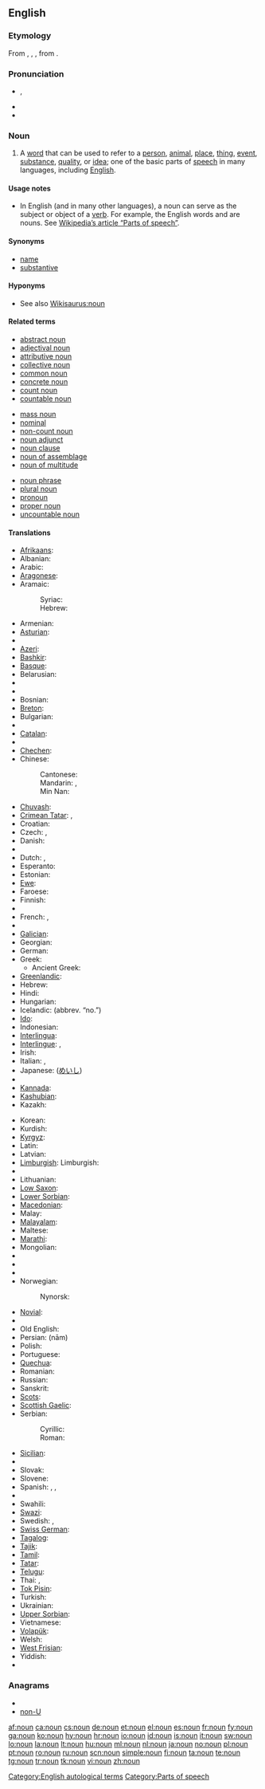 {{wikipedia}}
==English==

===Etymology===
From {{etyl|xno|en}} {{term|noun|lang=xno}}, {{term|non|lang=xno}}, {{term|nom|lang=xno}}, from {{etyl|la}} {{term|nomen|nōmen|name|lang=la}}.

===Pronunciation===
* {{IPA|/naʊn/}}, {{SAMPA|/naUn/}}
* {{audio|en-us-inlandnorth-noun.ogg|Audio (US-Inland North)}}
* {{rhymes|aʊn}}

===Noun===
{{en-noun}}

# {{grammar}} A [[word]] that can be used to refer to a [[person]], [[animal]], [[place]], [[thing]], [[event]], [[substance]], [[quality]], or [[idea]]; one of the basic parts of [[speech]] in many languages, including [[English]].

====Usage notes====
* In English (and in many other languages), a noun can serve as the subject or object of a [[verb]]. For example, the English words {{term|table}} and {{term|computer}} are nouns. See [[w:Part of speech|Wikipedia’s article “Parts of speech”]].

====Synonyms====
* [[name]]
* [[substantive]]

====Hyponyms====
* See also [[Wikisaurus:noun]]

====Related terms====
{{top3}}
* [[abstract noun]]
* [[adjectival noun]]
* [[attributive noun]]
* [[collective noun]]
* [[common noun]]
* [[concrete noun]]
* [[count noun]]
* [[countable noun]]
{{mid3}}
* [[mass noun]]
* [[nominal]]
* [[non-count noun]]
* [[noun adjunct]]
* [[noun clause]]
* [[noun of assemblage]]
* [[noun of multitude]]
{{mid3}}
* [[noun phrase]]
* [[plural noun]]
* [[pronoun]]
* [[proper noun]]
* [[uncountable noun]]
{{bottom}}

====Translations====
{{trans-top|grammatical category}}
* [[Afrikaans]]: {{t|af|byvoeglike naamwoord|xs=Afrikaans}}
* Albanian: {{t+|sq|emër|xs=Albanian}}
* Arabic: {{t+|ar|اسم|m|tr=’ism}}
* [[Aragonese]]: {{t|an|sustantibo|m|xs=Aragonese}}
* Aramaic:
*: Syriac: {{tø|arc|ܫܡܐ|m|tr=šmā’|sc=Syrc}}
*: Hebrew: {{tø|arc|שמא|m|tr=šmā’|sc=Hebr}}
* Armenian: {{t-|hy|գոյական|tr=goyakan}}
* [[Asturian]]: {{t+|ast|sustantivu|xs=Asturian}}
* {{trreq|Aymara}}
* [[Azeri]]: {{t-|az|isim|xs=Azeri}}
* [[Bashkir]]: {{tø|ba|исем|tr=isem}}
* [[Basque]]: {{t-|eu|izen|xs=Basque}}
* Belarusian: {{t|be|назоўнік|m|xs=Belarusian}}
* {{trreq|Bengali}}
* {{trreq|Bishnupriya Manipuri}}
* Bosnian: {{t|bs|imenice}}
* [[Breton]]: {{t|br|anv-kadarn|xs=Breton}}
* Bulgarian: {{t|bg|съществително име|m|tr=səštestvítelno ime}}
* {{trreq|Burmese}}
* [[Catalan]]: {{t|ca|substantiu|m}}
* {{trreq|Chamorro}}
* [[Chechen]]: {{tø|ce|цIердош|sc=Cyrl|xs=Chechen}}
* Chinese:
*: Cantonese: {{tø|yue|名詞|tr=ming4 ci4|sc=Hani|xs=Cantonese}}
*: Mandarin: {{t-|cmn|名詞|sc=Hani}}, {{t-|cmn|名词|tr=míngcí|sc=Hani}}
*: Min Nan: {{t|nan|bêng-sû|xs=Min Nan}}
* [[Chuvash]]: {{tø|cv|япала ячĕ|sc=Cyrl|xs=Chuvash}}
* [[Crimean Tatar]]: {{tø|crh|ad|xs=Crimean Tatar}}, {{tø|crh|isim|xs=Crimean Tatar}}
* Croatian: {{t+|hr|imenica|f|alt=ȉmenica}}
* Czech: {{t+|cs|podstatné jméno|n}},  {{t+|cs|substantivum|n}}
* Danish: {{t+|da|navneord|n}}
* {{trreq|Dhivehi}}
* Dutch: {{t+|nl|zelfstandig naamwoord|n}}, {{t+|nl|substantief|n}}
* Esperanto: {{t+|eo|substantivo|xs=Esperanto}}
* Estonian: {{t-|et|nimisõna}}
* [[Ewe]]: {{tø|ee|nuŋkɔ|xs=Ewe}}
* Faroese: {{t-|fo|navnorð|xs=Faroese}}
* Finnish: {{t+|fi|substantiivi}}
* {{trreq|Franco-Provençal}}
* French: {{t+|fr|nom|m}}, {{t+|fr|substantif|m}}
* {{trreq|Friulian}}
* [[Galician]]: {{t-|gl|substantivo|xs=Galician}}
* Georgian: {{t+|ka|არსებითი სახელი|tr=arsebit‘i saxeli|sc=Geor|xs=Georgian}}
* German: {{t+|de|Substantiv|n}}
* Greek: {{t+|el|ουσιαστικό|n|tr=ousiastikó}}
** Ancient Greek: {{tø|grc|ὄνομα|n|tr=ónoma|sc=polytonic|xs=Ancient Greek}}
* [[Greenlandic]]: {{t-|kl|taggit|xs=Greenlandic}}
* Hebrew: {{t|he|שם־עצם|m|tr=shem-’etsem}}
* Hindi: {{t-|hi|संज्ञा|m|tr=sangyaa|xs=Hindi}}
* Hungarian: {{t+|hu|főnév}}
* Icelandic: {{t+|is|nafnorð|n}} (abbrev. “no.”)
* [[Ido]]: {{t+|io|substantivo|xs=Ido}}
* Indonesian: {{t-|id|kata benda|xs=Indonesian}}
* [[Interlingua]]: {{t-|ia|substantivo|xs=Interlingua}}
* [[Interlingue]]: {{t-|ie|substantive|xs=Interlingue}}, {{t|ie|nómine|xs=Interlingue}}
* Irish: {{t+|ga|ainmfhocal|m|xs=Irish}}
* Italian: {{t+|it|sostantivo|m}}, {{t+|it|nome|m}}
* Japanese: {{t+|ja|名詞|tr=meishí}} ([[めいし]])
* {{trreq|Javanese}}
* [[Kannada]]: {{t-|kn|ನಾಮಪದ|tr=nāmapada|sc=Knda|xs=Kannada}}
* [[Kashubian]]: {{t-|csb|jistnik|m|xs=Kashubian}}
* Kazakh: {{t|kk|зат есім|sc=Cyrl|xs=Kazakh}}
{{trans-mid}}
* Korean: {{t+|ko|명사|tr=myeongsa|sc=Hang}}
* Kurdish: {{t+|ku|ناو|sc=ku-Arab}}
* [[Kyrgyz]]: {{t|ky|зат атооч|sc=Cyrl|xs=Kyrgyz}}
* Latin: {{t+|la|nomen|n}}
* Latvian: {{t+|lv|lietvārds|m|xs=Latvian}}
* [[Limburgish]]: Limburgish: {{t+|nl|zèlfstenjig naamwaord|n}}
* {{trreq|Lingala}}
* Lithuanian: {{t+|lt|daiktavardis|xs=Lithuanian}}
* [[Low Saxon]]: {{t-|nds|substantiv|xs=Low Saxon}}
* [[Lower Sorbian]]: {{tø|dsb|substantiw|m|xs=Lower Sorbian}}
* [[Macedonian]]: {{t-|mk|именка|f|tr=ímenka}}
* Malay: {{t|ms|kata nama|xs=Malay}}
* [[Malayalam]]: {{t|ml|നാമം|tr=naamam|sc=Mlym|xs=Malayalam}}
* Maltese: {{t+|mt|nom|xs=Maltese}}
* [[Marathi]]: {{t-|mr|नाम|sc=Deva|xs=Marathi}}
* Mongolian: {{t-|mn|нэр үг|sc=Cyrl|xs=Mongolian}}
* {{trreq|Nepali}}
* {{trreq|Newari}}
* {{trreq|Northern Sami}}
* Norwegian: {{t+|no|substantiv|n}}
*: Nynorsk: {{t-|nn|substantiv|xs=Norwegian Nynorsk}}
* [[Novial]]: {{tø|nov|substantive|xs=Novial}}
* {{trreq|Occitan}}
* Old English: {{t-|ang|nama|m|xs=Old English}}
* Persian: {{t+|fa|نام|xs=Persian}} (nām)
* Polish: {{t+|pl|rzeczownik|m}}
* Portuguese: {{t+|pt|substantivo|m}}
* [[Quechua]]: {{t|qu|sutirimana|xs=Quechua}}
* Romanian: {{t+|ro|substantiv|n}}
* Russian: {{t+|ru|имя существительное|n|tr=ímja suščestvítel’noje}}
* Sanskrit: {{t-|sa|नामन्|n|tr=nā́man|xs=Sanskrit}}
* [[Scots]]: {{tø|sco|noun|xs=Scots}}
* [[Scottish Gaelic]]: {{t-|gd|ainmear|m|xs=Scottish Gaelic}}
* Serbian:
*: Cyrillic: {{t-|sr|именица|sc=Cyrl}}
*: Roman: {{t-|sr|imenica|f}}
* [[Sicilian]]: {{t+|scn|sustantivu|xs=Sicilian}}
* {{trreq|Sinhalese}}
* Slovak: {{t+|sk|podstatné meno|n}}
* Slovene: {{t+|sl|samostalnik|m}}
* Spanish: {{t+|es|sustantivo|m}}, {{t+|es|substantivo|m}}, {{qualifier|Venezuela}} {{t+|es|nombre|m}}
* {{trreq|Sundanese}}
* Swahili: {{t+|sw|nomino|xs=Swahili}}
* [[Swazi]]: {{t|ss|libito|xs=Swazi}}
* Swedish: {{t+|sv|substantiv|n}}, {{t+|sv|nomen|n}}
* [[Swiss German]]: {{tø|gsw|Substantiv|n|xs=Alemannic German}}
* [[Tagalog]]: {{t|tl|pangngalan|xs=Tagalog}}
* [[Tajik]]: {{t|tg|исм|sc=Cyrl|xs=Tajik}}
* [[Tamil]]: {{t|ta|பெயர்ச்சொல்|xs=Tamil}}
* [[Tatar]]: {{tø|tt|исем|tr=isem}}
* [[Telugu]]: {{t|te|నామవాచకము|tr=nAmavAchakamu}}
* Thai: {{t+|th|นาม|tr=naam}}, {{t|th|คำนาม|tr=khahm naam}}
* [[Tok Pisin]]: {{t|tpi|nem bilong samting|xs=Tok Pisin}}
* Turkish: {{t+|tr|isim}}
* Ukrainian: {{t+|uk|іменник|m|xs=Ukrainian}}
* [[Upper Sorbian]]: {{t|hsb|substantiw|m|xs=Upper Sorbian}}
* Vietnamese: {{t+|vi|danh từ|xs=Vietnamese}}
* [[Volapük]]: {{t|vo|subsat|xs=Volapük}}
* Welsh: {{t+|cy|enw|xs=Welsh}}
* [[West Frisian]]: {{t+|fy|haadwurd|n|xs=West Frisian}}
* Yiddish: {{t|yi|סובסטאנטיוו|n|tr=substantiv|xs=Yiddish}}
* {{trreq|Zazaki}}
{{trans-bottom}}

===Anagrams===
* {{alphagram|nnou}}
* [[non-U#English|non-U]]

[[Category:English autological terms]]
[[Category:Parts of speech]]

[[af:noun]]
[[ca:noun]]
[[cs:noun]]
[[de:noun]]
[[et:noun]]
[[el:noun]]
[[es:noun]]
[[fr:noun]]
[[fy:noun]]
[[ga:noun]]
[[ko:noun]]
[[hy:noun]]
[[hr:noun]]
[[io:noun]]
[[id:noun]]
[[is:noun]]
[[it:noun]]
[[sw:noun]]
[[lo:noun]]
[[la:noun]]
[[lt:noun]]
[[hu:noun]]
[[ml:noun]]
[[nl:noun]]
[[ja:noun]]
[[no:noun]]
[[pl:noun]]
[[pt:noun]]
[[ro:noun]]
[[ru:noun]]
[[scn:noun]]
[[simple:noun]]
[[fi:noun]]
[[ta:noun]]
[[te:noun]]
[[tg:noun]]
[[tr:noun]]
[[tk:noun]]
[[vi:noun]]
[[zh:noun]]